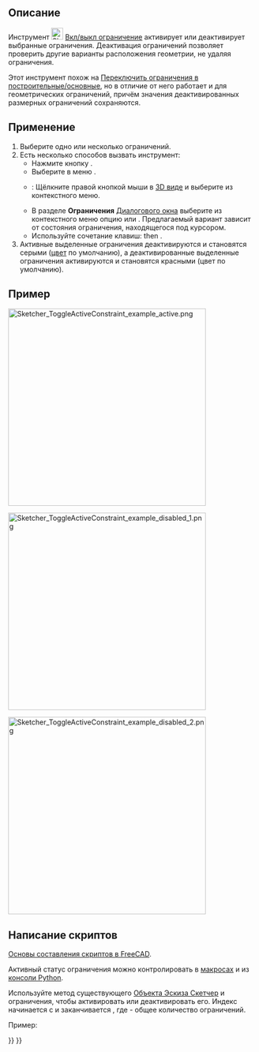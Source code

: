 <languages/>

{{Docnav/ru
|[[Sketcher_ToggleDrivingConstraint/ru|Переключить ограничения в построительные/основные]]
|[[Sketcher_CreateFillet/ru|Создать скругление]]
|[[Sketcher_Workbench/ru|Скетчер]]
|IconL=Sketcher_ToggleDrivingConstraint.svg
|IconR=Sketcher_CreateFillet.svg
|IconC=Workbench_Sketcher.svg
}}

{{GuiCommand/ru
|Name=Sketcher ToggleActiveConstraint
|Name/ru=Скетчер Вкл/выкл ограничение
|Workbenches=[[Sketcher_Workbench/ru|Скетчер]]
|MenuLocation=Эскиз → Ограничения эскиза → Вкл/выкл ограничение
|Shortcut={{KEY|K}} {{KEY|Z}}
|Version=0.19
|SeeAlso=[[Sketcher_ToggleDrivingConstraint/ru|Скетчер Переключить ограничения в построительные/основные]]
}}

<span id="Description"></span>
== Описание ==

Инструмент [[Image:Sketcher_ToggleActiveConstraint.svg|24px]] [[Sketcher_ToggleActiveConstraint/ru|Вкл/выкл ограничение]] активирует или деактивирует выбранные ограничения. Деактивация ограничений позволяет проверить другие варианты расположения геометрии, не удаляя ограничения.

Этот инструмент похож на [[Sketcher_ToggleDrivingConstraint/ru|Переключить ограничения в построительные/основные]], но в отличие от него работает и для геометрических ограничений, причём значения деактивированных размерных ограничений сохраняются.

<span id="Usage"></span>
== Применение ==

# Выберите одно или несколько ограничений.
# Есть несколько способов вызвать инструмент:
#* Нажмите кнопку {{Button|[[Image:Sketcher_ToggleActiveConstraint.svg|16px]] [[Sketcher_ToggleActiveConstraint/ru|Вкл/выкл ограничение]]}}.
#* Выберите в меню {{MenuCommand|Эскиз → Ограничения эскиза → [[Image:Sketcher_ToggleActiveConstraint.svg|16px]] Вкл/выкл ограничение}}.
#* {{Version/ru|1.0}}: Щёлкните правой кнопкой мыши в [[3D_view/ru|3D виде]] и выберите {{MenuCommand|[[Image:Sketcher_ToggleActiveConstraint.svg|16px]] Вкл/выкл ограничение}} из контекстного меню.
#* В разделе '''Ограничения''' [[Sketcher_Dialog/ru|Диалогового окна]] выберите из контекстного меню опцию {{MenuCommand|Активировать}} или {{MenuCommand|Деактивировать}}. Предлагаемый вариант зависит от состояния ограничения, находящегося под курсором.
#* Используйте сочетание клавиш: {{KEY|K}} then {{KEY|Z}}.
# Активные выделенные ограничения деактивируются и становятся серыми ([[Sketcher_Preferences/ru#Appearance|цвет]] по умолчанию), а деактивированные выделенные ограничения активируются и становятся красными (цвет по умолчанию).

<span id="Example"></span>
== Пример ==

[[File:Sketcher_ToggleActiveConstraint_example_active.png|400px]]
{{Caption|Полностью ограниченный эскиз.}}

[[File:Sketcher_ToggleActiveConstraint_example_disabled_1.png|400px]]
{{Caption|Одно из угловых ограничений было деактивировано, эскиз больше не является полностью ограниченным.}}

[[File:Sketcher_ToggleActiveConstraint_example_disabled_2.png|400px]]
{{Caption|Геометрию без ограничений можно перемещать. Деактивированное ограничение остается доступным, и его можно активировать снова, чтобы вернуться к полностью ограниченному эскизу.}}

<span id="Scripting"></span>
== Написание скриптов ==

{{Emphasis|Смотри так же:}} [[FreeCAD_Scripting_Basics/ru|Основы составления скриптов в FreeCAD]].

Активный статус ограничения можно контролировать в [[macros/ru|макросах]] и из [[Python_console/ru|консоли Python]].
{{Code|code=
SketchObject.toggleActive(index)
}}

Используйте метод {{incode|toggleActive}} существующего [[Sketcher_SketchObject/ru|Объекта Эскиза Скетчер]] и {{incode|index}} ограничения, чтобы активировать или деактивировать его. Индекс начинается с {{incode|0}} и заканчивается {{incode|N-1}}, где {{incode|N}} - общее количество ограничений.

Пример:
{{Code|code=
import FreeCAD as App

sketch = App.ActiveDocument.Sketch
sketch.toggleActive(3)
}}


{{Docnav/ru
|[[Sketcher_ToggleDrivingConstraint/ru|Переключить ограничения в построительные/основные]]
|[[Sketcher_CreateFillet/ru|Создать скругление]]
|[[Sketcher_Workbench/ru|Скетчер]]
|IconL=Sketcher_ToggleDrivingConstraint.svg
|IconR=Sketcher_CreateFillet.svg
|IconC=Workbench_Sketcher.svg
}}

{{Sketcher_Tools_navi{{#translation:}}}}
{{Userdocnavi{{#translation:}}}}